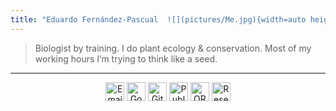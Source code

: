 ```yaml
---
title: "Eduardo Fernández-Pascual  ![](pictures/Me.jpg){width=auto height=60 .img-circle}"
---
```


>Biologist by training. I do plant ecology & conservation. Most of my working hours I'm trying to think like a seed. 

---

<center>

<a href="mailto:efernandezpascual@gmail.com"><img src="icons/Gmail.png" width="30" title="Email me"/></a>
<a href="https://scholar.google.com/citations?user=1DSeLw0AAAAJ&hl=en"><img src="icons/Google Scholar.png" width="30" title="Google Scholar"/></a>
<a href="https://github.com/efernandezpascual"><img src="icons/GitHub.svg" width="30" title="GitHub"/></a>
<a href="https://publons.com/researcher/3700604/eduardo-fernandez-pascual/"><img src="icons/Publons.png" width="30" title="Publons"/></a>
<a href="https://orcid.org/0000-0002-4743-9577"><img src="icons/ORCID.png" width="30" title="ORCID"/></a>
<a href="https://www.researchgate.net/profile/Eduardo_Fernandez-Pascual"><img src="icons/RG.png" width="30" title="ResearchGate"/></a>

</center>